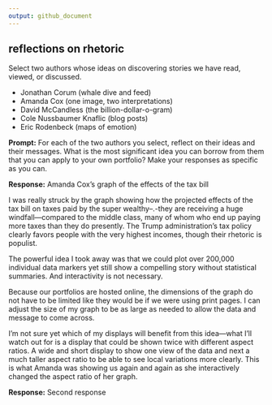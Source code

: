 ```yaml
---
output: github_document
---
```


## reflections on rhetoric

Select two authors whose ideas on discovering stories we have read, viewed, or discussed.  

- Jonathan Corum (whale dive and feed)  
- Amanda Cox (one image, two interpretations)  
- David McCandless (the billion-dollar-o-gram)  
- Cole Nussbaumer Knaflic (blog posts)  
- Eric Rodenbeck (maps of emotion)  

**Prompt:** For each of the two authors you select, reflect on their ideas and their messages. What is the most significant idea you can borrow from them that you can apply to your own portfolio?  Make your responses as specific as you can.

**Response:** Amanda Cox's graph of the effects of the tax bill 

I was really struck by the graph showing how the projected effects of the tax bill on taxes paid by the super wealthy--.-they are receiving a huge windfall---compared to the middle class, many of whom who end up paying more  taxes than they do presently. The Trump administration's tax policy clearly favors people with the very highest incomes, though their rhetoric is populist. 

The powerful idea I took away was that we could plot over 200,000 individual data markers yet still show a compelling story without statistical summaries. And interactivity is not necessary. 

Because our portfolios are hosted online, the dimensions of the graph do not have to be limited like they would be if we were using print pages. I can adjust the size of my graph to be as large as needed to allow the data and message to come across. 

I'm not sure yet which of my displays will benefit from this idea---what I'll watch out for is a display that could be shown twice with different aspect ratios. A wide and short display to show one view of the data and next a much taller aspect ratio to be able to see local variations more clearly. This is what Amanda was showing us again and again as she interactively changed the aspect ratio of her graph. 



**Response:** Second response  


